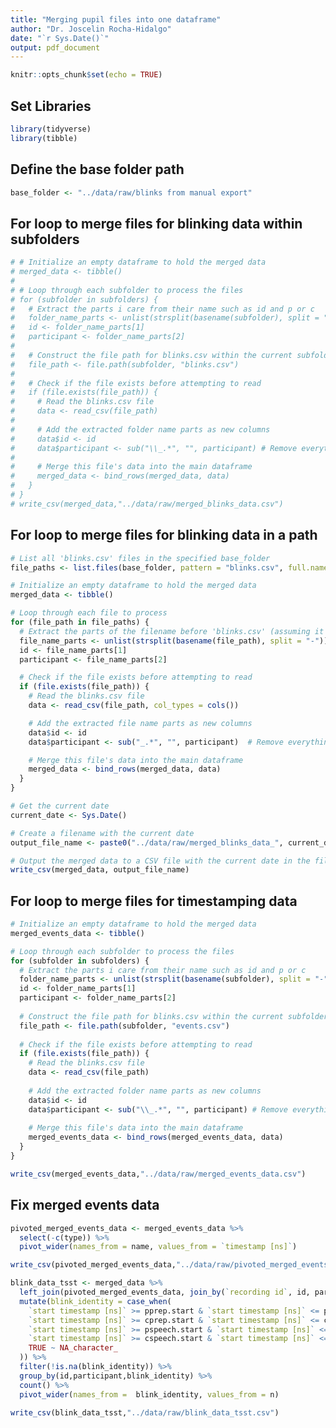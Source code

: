 ```yaml
---
title: "Merging pupil files into one dataframe"
author: "Dr. Joscelin Rocha-Hidalgo"
date: "`r Sys.Date()`"
output: pdf_document
---
```


```r
knitr::opts_chunk$set(echo = TRUE)
```

## Set Libraries
```r
library(tidyverse)
library(tibble)
```

## Define the base folder path
```r
base_folder <- "../data/raw/blinks from manual export"
```


## For loop to merge files for blinking data within subfolders
```r
# # Initialize an empty dataframe to hold the merged data
# merged_data <- tibble()
# 
# # Loop through each subfolder to process the files
# for (subfolder in subfolders) {
#   # Extract the parts i care from their name such as id and p or c
#   folder_name_parts <- unlist(strsplit(basename(subfolder), split = "-"))
#   id <- folder_name_parts[1]
#   participant <- folder_name_parts[2]
#   
#   # Construct the file path for blinks.csv within the current subfolder
#   file_path <- file.path(subfolder, "blinks.csv")
#   
#   # Check if the file exists before attempting to read
#   if (file.exists(file_path)) {
#     # Read the blinks.csv file
#     data <- read_csv(file_path)
#     
#     # Add the extracted folder name parts as new columns
#     data$id <- id
#     data$participant <- sub("\\_.*", "", participant) # Remove everything after the underscore
#     
#     # Merge this file's data into the main dataframe
#     merged_data <- bind_rows(merged_data, data)
#   }
# }
# write_csv(merged_data,"../data/raw/merged_blinks_data.csv")
```

## For loop to merge files for blinking data in a path
```r
# List all 'blinks.csv' files in the specified base_folder
file_paths <- list.files(base_folder, pattern = "blinks.csv", full.names = TRUE)

# Initialize an empty dataframe to hold the merged data
merged_data <- tibble()

# Loop through each file to process
for (file_path in file_paths) {
  # Extract the parts of the filename before 'blinks.csv' (assuming it's named with id and participant info)
  file_name_parts <- unlist(strsplit(basename(file_path), split = "-"))
  id <- file_name_parts[1]
  participant <- file_name_parts[2]

  # Check if the file exists before attempting to read
  if (file.exists(file_path)) {
    # Read the blinks.csv file
    data <- read_csv(file_path, col_types = cols())

    # Add the extracted file name parts as new columns
    data$id <- id
    data$participant <- sub("_.*", "", participant)  # Remove everything after the underscore

    # Merge this file's data into the main dataframe
    merged_data <- bind_rows(merged_data, data)
  }
}

# Get the current date
current_date <- Sys.Date()

# Create a filename with the current date
output_file_name <- paste0("../data/raw/merged_blinks_data_", current_date, ".csv")

# Output the merged data to a CSV file with the current date in the filename
write_csv(merged_data, output_file_name)
```

## For loop to merge files for timestamping data

```r
# Initialize an empty dataframe to hold the merged data
merged_events_data <- tibble()

# Loop through each subfolder to process the files
for (subfolder in subfolders) {
  # Extract the parts i care from their name such as id and p or c
  folder_name_parts <- unlist(strsplit(basename(subfolder), split = "-"))
  id <- folder_name_parts[1]
  participant <- folder_name_parts[2]
  
  # Construct the file path for blinks.csv within the current subfolder
  file_path <- file.path(subfolder, "events.csv")
  
  # Check if the file exists before attempting to read
  if (file.exists(file_path)) {
    # Read the blinks.csv file
    data <- read_csv(file_path)
    
    # Add the extracted folder name parts as new columns
    data$id <- id
    data$participant <- sub("\\_.*", "", participant) # Remove everything after the underscore
    
    # Merge this file's data into the main dataframe
    merged_events_data <- bind_rows(merged_events_data, data)
  }
}

write_csv(merged_events_data,"../data/raw/merged_events_data.csv")
```

## Fix merged events data
```r
pivoted_merged_events_data <- merged_events_data %>%
  select(-c(type)) %>%
  pivot_wider(names_from = name, values_from = `timestamp [ns]`)

write_csv(pivoted_merged_events_data,"../data/raw/pivoted_merged_events_data.csv")

```

```r
blink_data_tsst <- merged_data %>%
  left_join(pivoted_merged_events_data, join_by(`recording id`, id, participant)) %>%
  mutate(blink_identity = case_when(
    `start timestamp [ns]` >= pprep.start & `start timestamp [ns]` <= pprep.end ~ "pprep_blinks",
    `start timestamp [ns]` >= cprep.start & `start timestamp [ns]` <= cprep.end ~ "cprep_blinks",
    `start timestamp [ns]` >= pspeech.start & `start timestamp [ns]` <= pspeech.end ~ "pspeech_blinks",
    `start timestamp [ns]` >= cspeech.start & `start timestamp [ns]` <= cspeech.end ~ "cspeech_blinks",
    TRUE ~ NA_character_
  )) %>%
  filter(!is.na(blink_identity)) %>%
  group_by(id,participant,blink_identity) %>%
  count() %>%
  pivot_wider(names_from =  blink_identity, values_from = n)

write_csv(blink_data_tsst,"../data/raw/blink_data_tsst.csv")

```

